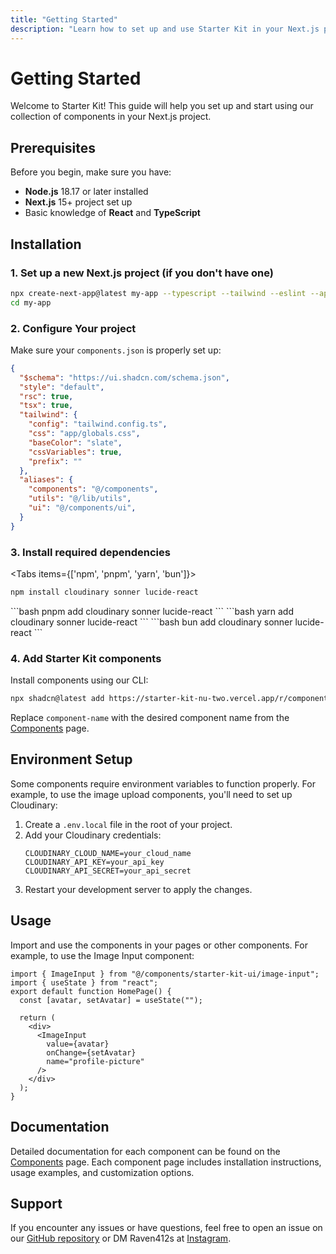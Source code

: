 ```yaml
---
title: "Getting Started"
description: "Learn how to set up and use Starter Kit in your Next.js project"
---
```


# Getting Started

Welcome to Starter Kit! This guide will help you set up and start using our collection of components in your Next.js project.

## Prerequisites

Before you begin, make sure you have:

- **Node.js** 18.17 or later installed
- **Next.js** 15+ project set up
- Basic knowledge of **React** and **TypeScript**

## Installation

### 1. Set up a new Next.js project (if you don't have one)

```bash
npx create-next-app@latest my-app --typescript --tailwind --eslint --app
cd my-app
```

### 2. Configure Your project
Make sure your `components.json` is properly set up:

```json
{
  "$schema": "https://ui.shadcn.com/schema.json",
  "style": "default",
  "rsc": true,
  "tsx": true,
  "tailwind": {
    "config": "tailwind.config.ts",
    "css": "app/globals.css",
    "baseColor": "slate",
    "cssVariables": true,
    "prefix": ""
  },
  "aliases": {
    "components": "@/components",
    "utils": "@/lib/utils",
    "ui": "@/components/ui",
  }
}
```

### 3. Install required dependencies
<Tabs items={['npm', 'pnpm', 'yarn', 'bun']}>
<Tab>
```bash
npm install cloudinary sonner lucide-react
```
</Tab>
<Tab> 
```bash 
pnpm add cloudinary sonner lucide-react 
``` 
</Tab> 
<Tab> 
```bash
 yarn add cloudinary sonner lucide-react 
 ``` 
</Tab> 
<Tab> 
```bash
 bun add cloudinary sonner lucide-react 
 ``` 
</Tab> 
</Tabs>

### 4. Add Starter Kit components
Install components using our CLI:
```bash
npx shadcn@latest add https://starter-kit-nu-two.vercel.app/r/component-name.json
``` 
Replace `component-name` with the desired component name from the [Components](./components) page.

## Environment Setup

Some components require environment variables to function properly. For example, to use the image upload components, you'll need to set up Cloudinary:
1. Create a `.env.local` file in the root of your project.
2. Add your Cloudinary credentials:
   ```
   CLOUDINARY_CLOUD_NAME=your_cloud_name
   CLOUDINARY_API_KEY=your_api_key
   CLOUDINARY_API_SECRET=your_api_secret
   ```
3. Restart your development server to apply the changes.

## Usage
Import and use the components in your pages or other components. For example, to use the Image Input component:

```tsx title="app/page.tsx"
import { ImageInput } from "@/components/starter-kit-ui/image-input";
import { useState } from "react";
export default function HomePage() {
  const [avatar, setAvatar] = useState("");
  
  return (
    <div>
      <ImageInput
        value={avatar}
        onChange={setAvatar}
        name="profile-picture"
      />
    </div>
  );
}
```
## Documentation
Detailed documentation for each component can be found on the [Components](./components) page. Each component page includes installation instructions, usage examples, and customization options.
## Support
If you encounter any issues or have questions, feel free to open an issue on our [GitHub repository]( https://github.com/Raven412s/next-shadcn-starter-kit) or DM Raven412s at [Instagram](https://www.instagram.com/ravenwebweaver/?hl=en).
